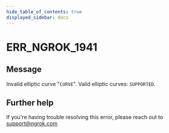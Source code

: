 ```yaml
---
hide_table_of_contents: true
displayed_sidebar: docs
---
```



# ERR_NGROK_1941

## Message

Invalid elliptic curve "`CURVE`". Valid elliptic curves: `SUPPORTED`.

<ErrorDetails error="err_ngrok_1941" />

## Further help

If you're having trouble resolving this error, please reach out to [support@ngrok.com](mailto:support@ngrok.com?subject=Help%20with%20ERR_NGROK_1941)
